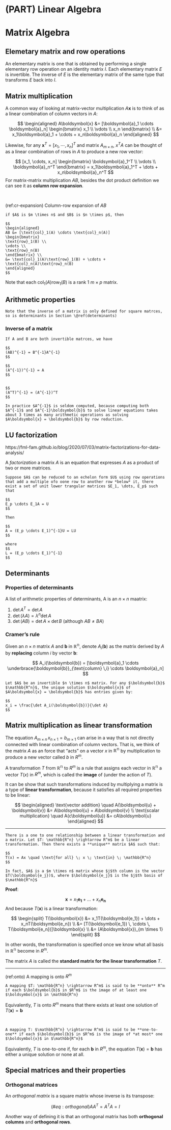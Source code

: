 
# (PART) Linear Algebra {-}


# Matrix Algebra  



## Elemetary matrix and row operations  
An elementary matrix is one that is obtained by performing a single elementary row
operation on an identity matrix $I$. Each elementary matrix $E$ is invertible. The inverse of $E$ is the elementary matrix of the same type that transforms $E$ back into $I$.


## Matrix multiplication

A common way of looking at matrix-vector multiplication $A\boldsymbol{x}$ is to think of as a linear combination of column vectors in $A$:  

$$
\begin{aligned}
A\boldsymbol{x} &= [\boldsymbol{a}_1 \cdots \boldsymbol{a}_n] 
\begin{bmatrix}
x_1 \\
\vdots \\
x_n
\end{bmatrix} \\
&= x_1\boldsymbol{a}_1 + \cdots + x_n\boldsymbol{a}_n
\end{aligned}
$$


Likewise, for any $\boldsymbol{x}^{T} = [x_1, \cdots, x_n]^T$ and matrix $A_{m \times n}$, $x^{T}A$ can be thought of as a linear combination of rows in $A$ to produce a new row vector: 

$$
[x_1, \cdots, x_n] 
\begin{bmatrix}
\boldsymbol{a}_1^T \\
\vdots  \\
\boldsymbol{a}_n^T
\end{bmatrix} 
= x_1\boldsymbol{a}_1^T + \dots + x_n\boldsymbol{a}_n^T
$$
For matrix-matrix multiplication $AB$, besides the dot product definition we can see it as **column row expansion**.  

<br>

(ref:cr-expansion) Column-row expansion of $AB$

```theorem

if $A$ is $m \times n$ and $B$ is $n \times p$, then 

$$
\begin{aligned}
AB &= [\text{col}_1(A) \cdots \text{col}_n(A)] 
\begin{bmatrix}
\text{row}_1(B) \\
\vdots \\ 
\text{row}_n(B)
\end{bmatrix} \\ 
&= \text{col}_1(A)\text{row}_1(B) + \cdots +  \text{col}_n(A)\text{row}_n(B)
\end{aligned}
$$
```


Note that each $\text{col}_1(A)\text{row}_1(B)$ is a rank 1 $m \times p$ matrix. 




## Arithmetic properties   


```block2
Note that the inverse of a matrix is only defined for square matrces, so is determinants in Section \@ref(determinants)
```


### Inverse of a matrix

```theorem
If A and B are both invertible matrces, we have

$$
(AB)^{-1} = B^{-1}A^{-1}
$$

$$
(A^{-1})^{-1} = A  
$$
  

$$
(A^T)^{-1} = (A^{-1})^T
$$
```



```block2
In practice $A^{-1}$ is seldom computed, because computing both $A^{-1}$ and $A^{-1}\boldsymbol{b}$ to solve linear equations takes about 3 times as many arithmetic operations as solving $A\boldsymbol{x} = \boldsymbol{b}$ by row reduction.
```


## LU factorization 

https://fml-fam.github.io/blog/2020/07/03/matrix-factorizations-for-data-analysis/

A *factorization* a matrix $A$ is an equation that expresses $A$ as a product of two or more matrices.  

```definition
  
Suppose $A$ can be reduced to an echelon form $U$ using row operations that add a multiple ofo oone row to another row *below* it, there exist a set of unit lower trangular matrices $E_1, \dots, E_p$ such that 

$$
E_p \cdots E_1A = U  
$$
  
Then 

$$
A = (E_p \cdots E_1)^{-1}U = LU
$$

where 
$$
L = (E_p \cdots E_1)^{-1}  
$$
```


## Determinants

### Properties of determinants 

A list of arithmetic properties of determinants, A is an $n\times n$ maatrix: 

1. $\det A^T = \det A$
2. $\det (\lambda A) = \lambda^n \det A$
3. $\det (AB) = \det A \times \det B$ (although $AB \not = BA$)  


### Cramer's rule

Given an $n \times n$ matrix $A$ and $\boldsymbol{b}$ in $\mathbb{\mathbb{R^n}}$, denote $A_i(\boldsymbol{b})$ as the matrix derived by $A$ by **replacing** column $i$ by vector $\boldsymbol{b}$:  

$$
A_i(\boldsymbol{b}) = [\boldsymbol{a}_1 \cdots \underbrace{\boldsymbol{b}}_{\text{column} \,i} \cdots \boldsymbol{a}_n]
$$

```definition
Let $A$ be an invertible $n \times n$ matrix. For any $\boldsymbol{b}$ $\mathbb{R^n}$, the unique solution $\boldsymbol{x}$ of $A\boldsymbol{x} = \boldsymbol{b}$ has entries given by: 

$$
x_i = \frac{\det A_i(\boldsymbol{b})}{\det A}
$$
```




## Matrix multiplication as linear transformation

The equation $A_{m \times n} \, x _{ n \times 1} = b_{m \times 1}$ can arise in a way that is not directly connected with linear combination of column vectors. That is,  we think of the matrix $A$ as an force that “acts” on a vector $x$ in $\mathbb{R^n}$ by multiplication to produce a new vector called $b$ in $R^m$.  

A transformation $T$ from $\mathbb{R^n}$ to $R^m$ is a rule that assigns each vector \boldsymbol{x} in $\mathbb{R^n}$ a vector $T(x)$ in $R^m$, which is called the **image** of \boldsymbol{x} (under the action of $T$). 

It can be show that such transformations induced by multiplying a matrix is a type of **linear transformation**, because it satisfies all required properties to be linear:  

$$
\begin{aligned}
\text{vector addition} \quad A(\boldsymbol{u} + \boldsymbol{v}) &= A\boldsymbol{u} + A\boldsymbol{v}  \\ 
\text{scalar multiplication} \quad A(c\boldsymbol{u}) &= cA\boldsymbol{u}
\end{aligned}
$$
<hr>

```theorem
There is a one to one relationship between a linear transformation and a matrix. Let $T: \mathbb{R^n} \rightarrow R^m$ be a linear transformation. Then there exists a **unique** matrix $A$ such that:  
  
$$
T(x) = Ax \quad \text{for all} \; x \; \text{in} \; \mathbb{R^n}  
$$
  
In fact, $A$ is a $m \times n$ matrix whose $j$th column is the vector $T(\boldsymbol{e_j})$, where $\boldsymbol{e_j}$ is the $j$th basis of $\mathbb{R^n}$ 
```

**Proof**: 

$$
\boldsymbol{x} = x_1\boldsymbol{e_1} + \dots + x_n{\boldsymbol{e_n}}
$$
And because $T(\boldsymbol{x})$ is a linear transformation: 

$$
\begin{split}
T(\boldsymbol{x}) &= x_1T(\boldsymbol{e_1}) + \dots + x_nT(\boldsymbol{e_n}) \\
&= [T(\boldsymbol{e_1}) \, \cdots \, T(\boldsymbol{e_n})]\boldsymbol{x} \\
&= (A\boldsymbol{x})_{m \times 1}
\end{split}
$$

In other words, the transformation is specified once we know what all basis in $\mathbb{R^n}$ become in $R^m$.

The matrix $A$ is called the **standard matrix for the linear transformation** $T$.  

<hr>

(ref:onto) A mapping is onto $R^m$

```definition
A mapping $T: \mathbb{R^n} \rightarrow R^m$ is said to be **onto** R^m if each $\boldsymbol{b}$ in $R^m$ is the image of at least one $\boldsymbol{x}$ in \mathbb{R^n}
```

Equivalently, $T$ is onto $R^m$ means that there exists at least one solution of $T(\boldsymbol{x}) = \boldsymbol{b}$

<br>

```definition
A mapping T: $\mathbb{R^n} \rightarrow R^m$ is said to be **one-to-one** if each $\boldsymbol{b}$ in $R^m$ is the image of *at most* one $\boldsymbol{x}$ in $\mathbb{R^n}$
```

Equivalently, $T$ is one-to-one if, for each $\boldsymbol{b}$ in $R^m$, the equation $T(\boldsymbol{x}) = \boldsymbol{b}$ has either a unique solution or none at all.  



## Special matrices and their properties 

### Orthogonal matrices  

An *orthogonal matrix* is a square matrix whose inverse is its transpose:  

$$
(\#eq:orthogonal)
AA^T = A^TA = I
$$

Another way of defining it is that an orthogonal matrix has both **orthogonal columns** and **orthogonal rows**.